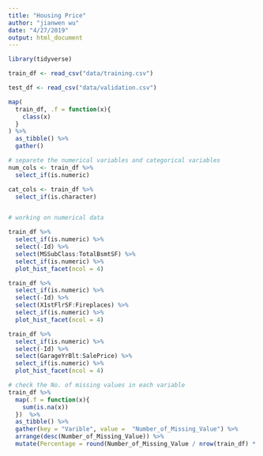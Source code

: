 ```yaml
---
title: "Housing Price"
author: "jianwen wu"
date: "4/27/2019"
output: html_document
---
```


```r
library(tidyverse)
```


```r
train_df <- read_csv("data/training.csv")

test_df <- read_csv("data/validation.csv")
```

```r

map(
  train_df, .f = function(x){
    class(x)
  }
) %>% 
  as_tibble() %>%
  gather()

# separete the numerical variables and categorical variables
num_cols <- train_df %>%
  select_if(is.numeric) 

cat_cols <- train_df %>%
  select_if(is.character)


# working on numerical data

train_df %>%
  select_if(is.numeric) %>%
  select(-Id) %>%
  select(MSSubClass:TotalBsmtSF) %>%
  select_if(is.numeric) %>%
  plot_hist_facet(ncol = 4)

train_df %>%
  select_if(is.numeric) %>%
  select(-Id) %>%
  select(X1stFlrSF:Fireplaces) %>%
  select_if(is.numeric) %>%
  plot_hist_facet(ncol = 4)

train_df %>%
  select_if(is.numeric) %>%
  select(-Id) %>%
  select(GarageYrBlt:SalePrice) %>%
  select_if(is.numeric) %>%
  plot_hist_facet(ncol = 4)

```



```r

# check the No. of missing values in each variable
train_df %>%
  map(.f = function(x){
    sum(is.na(x))
  })  %>%
  as_tibble() %>%
  gather(key = "Varible", value =  "Number_of_Missing_Value") %>%
  arrange(desc(Number_of_Missing_Value)) %>%
  mutate(Percentage = round(Number_of_Missing_Value / nrow(train_df) * 100,3))
 
```

```r



```

